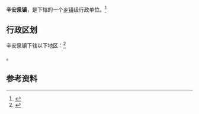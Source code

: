 {{中国乡级行政区|14/04/81/102/000}}

'''辛安泉镇'''，是{{PRC admin/fullname|14/04/81/102/000|3}}下辖的一个[[乡镇|乡镇]]级行政单位。<ref>{{PRC admin/ref sgc|{{PRC admin/parent|14/04/81/102/000}}}}</ref>

== 行政区划 ==

辛安泉镇下辖以下地区：<ref>{{PRC admin/ref sgc|14/04/81/102/000}}</ref>

{{PRC admin/children|14/04/81/102/000}}。

== 参考资料 ==

{{reflist}}

{{行政区划小作品}}
{{PRC admin/navcat|14/04/81/102/000}}